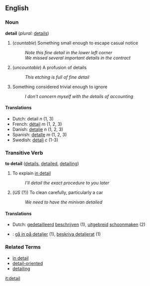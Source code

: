== English ==

=== Noun ===
'''detail'''  (''plural:'' [[details]])
# (''countable'') Something small enough to escape casual notice
#: ''Note this fine detail in the lower left corner''
#: ''We missed several important details in the contract''
# (''uncountable'') A profusion of details
#: ''This etching is full of fine detail''
# Something considered trivial enough to ignore
#: ''I don't concern myself with the details of accounting''

====Translations====
*Dutch: detail ''n'' (1, 3)
*French: [[détail]] ''m'' (1, 2, 3)
*Danish: [[detalje]] ''n'' (1, 2, 3)
*Spanish: [[detalle]] ''m'' (1, 2, 3)
*Swedish: [[detalj]] ''c'' (1-3)

=== Transitive Verb ===
'''to detail'''  ([[details]], [[detailed]], [[detailing]])
# To explain [[in detail]]
#: ''I'll detail the exact procedure to you later''
# (''US'' (?)) To clean carefully, particularly a car
#: ''We need to have the minivan detailed''

====Translations====
*Dutch: [[gedetailleerd]] [[beschrijven]] (1), [[uitgebreid]] [[schoonmaken]] (2)
*{{sv}}: [[gå in på detaljer]] (1), [[beskriva detaljerat]] (1)

=== Related Terms ===
*[[in detail]]
*[[detail-oriented]]
*[[detailing]]

[[it:detail]]